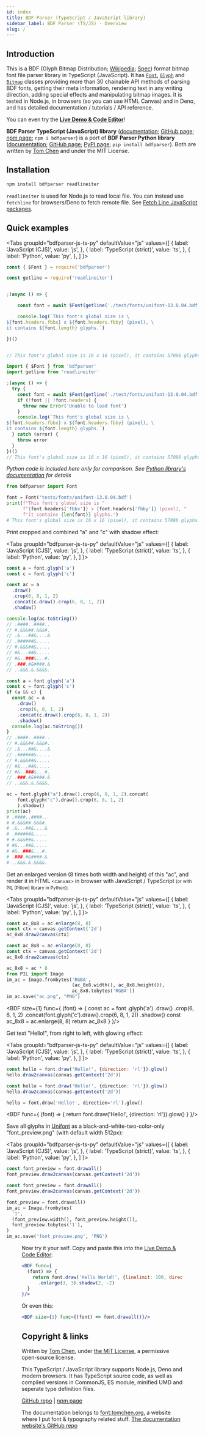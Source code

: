 ```yaml
---
id: index
title: BDF Parser (TypeScript / JavaScript library)
sidebar_label: BDF Parser (TS/JS) - Overview
slug: /
---
```



## Introduction

This is a BDF (Glyph Bitmap Distribution; [Wikipedia](https://en.wikipedia.org/wiki/Glyph_Bitmap_Distribution_Format); [Spec](../bdf_spec/)) format bitmap font file parser library in TypeScript (JavaScript). It has [`Font`](font), [`Glyph`](glyph) and [`Bitmap`](bitmap) classes providing more than 30 chainable API methods of parsing BDF fonts, getting their meta information, rendering text in any writing direction, adding special effects and manipulating bitmap images. It is tested in Node.js, in browsers (so you can use HTML Canvas) and in Deno, and has detailed documentation / tutorials / API reference.

You can even try the [**Live Demo & Code Editor**](editor)!

**BDF Parser TypeScript (JavaScript) library** ([documentation](../bdfparser_js/); [GitHub page](https://github.com/tomchen/bdfparser-js); [npm page](https://www.npmjs.com/package/bdfparser); `npm i bdfparser`) is a port of **BDF Parser Python library** ([documentation](../bdfparser_py/); [GitHub page](https://github.com/tomchen/bdfparser); [PyPI page](https://pypi.org/project/bdfparser/); `pip install bdfparser`). Both are written by [Tom Chen](https://github.com/tomchen/) and under the MIT License.

## Installation

```bash npm2yarn
npm install bdfparser readlineiter
```

`readlineiter` is used for Node.js to read local file. You can instead use `fetchline` for browsers/Deno to fetch remote file. See [Fetch Line JavaScript packages](https://github.com/tomchen/fetchline).

## Quick examples

<Tabs
  groupId="bdfparser-js-ts-py"
  defaultValue="js"
  values={[
    { label: 'JavaScript (CJS)', value: 'js', },
    { label: 'TypeScript (strict)', value: 'ts', },
    { label: 'Python', value: 'py', },
  ]
}>
<TabItem value="js">

```js
const { $Font } = require('bdfparser')

const getline = require('readlineiter')


;(async () => {

    const font = await $Font(getline('./test/fonts/unifont-13.0.04.bdf'))

    console.log(`This font's global size is \
${font.headers.fbbx} x ${font.headers.fbby} (pixel), \
it contains ${font.length} glyphs.`)

})()


// This font's global size is 16 x 16 (pixel), it contains 57086 glyphs.
```

</TabItem>
<TabItem value="ts">

```ts
import { $Font } from 'bdfparser'
import getline from 'readlineiter'

;(async () => {
  try {
    const font = await $Font(getline('./test/fonts/unifont-13.0.04.bdf'))
    if (!font || !font.headers) {
      throw new Error('Unable to load font')
    }
    console.log(`This font's global size is \
${font.headers.fbbx} x ${font.headers.fbby} (pixel), \
it contains ${font.length} glyphs.`)
  } catch (error) {
    throw error
  }
})()
// This font's global size is 16 x 16 (pixel), it contains 57086 glyphs.
```

</TabItem>
<TabItem value="py">

*Python code is included here only for comparison. See [Python library's documentation](../bdfparser_py/#quick-examples) for details*

```py
from bdfparser import Font

font = Font('tests/fonts/unifont-13.0.04.bdf')
print(f"This font's global size is "
      f"{font.headers['fbbx']} x {font.headers['fbby']} (pixel), "
      f"it contains {len(font)} glyphs.")
# This font's global size is 16 x 16 (pixel), it contains 57086 glyphs.
```

</TabItem>
</Tabs>

Print cropped and combined "a" and "c" with shadow effect:

<Tabs
  groupId="bdfparser-js-ts-py"
  defaultValue="js"
  values={[
    { label: 'JavaScript (CJS)', value: 'js', },
    { label: 'TypeScript (strict)', value: 'ts', },
    { label: 'Python', value: 'py', },
  ]
}>
<TabItem value="js">

```js
const a = font.glyph('a')
const c = font.glyph('c')

const ac = a
  .draw()
  .crop(6, 8, 1, 2)
  .concat(c.draw().crop(6, 8, 1, 2))
  .shadow()

console.log(ac.toString())
// .####..####..
// #.&&&##.&&&#.
// .&...##&....&
// .######&.....
// #.&&&##&.....
// #&...##&.....
// #&..###&...#.
// .###.#&####.&
// ..&&&.&.&&&&.
```

</TabItem>
<TabItem value="ts">

```ts
const a = font.glyph('a')
const c = font.glyph('c')
if (a && c) {
  const ac = a
    .draw()
    .crop(6, 8, 1, 2)
    .concat(c.draw().crop(6, 8, 1, 2))
    .shadow()
  console.log(ac.toString())
}
// .####..####..
// #.&&&##.&&&#.
// .&...##&....&
// .######&.....
// #.&&&##&.....
// #&...##&.....
// #&..###&...#.
// .###.#&####.&
// ..&&&.&.&&&&.
```

</TabItem>
<TabItem value="py">

```py
ac = font.glyph("a").draw().crop(6, 8, 1, 2).concat(
    font.glyph("c").draw().crop(6, 8, 1, 2)
    ).shadow()
print(ac)
# .####..####..
# #.&&&##.&&&#.
# .&...##&....&
# .######&.....
# #.&&&##&.....
# #&...##&.....
# #&..###&...#.
# .###.#&####.&
# ..&&&.&.&&&&.
```

</TabItem>
</Tabs>

Get an enlarged version (8 times both width and height) of this "ac", and render it in HTML `<canvas>` in browser with JavaScript / TypeScript <small>(or with PIL (Pillow) library in Python)</small>:

<Tabs
  groupId="bdfparser-js-ts-py"
  defaultValue="js"
  values={[
    { label: 'JavaScript (CJS)', value: 'js', },
    { label: 'TypeScript (strict)', value: 'ts', },
    { label: 'Python', value: 'py', },
  ]
}>
<TabItem value="js">

```js
const ac_8x8 = ac.enlarge(8, 8)
const ctx = canvas.getContext('2d')
ac_8x8.draw2canvas(ctx)
```

</TabItem>
<TabItem value="ts">

```ts
const ac_8x8 = ac.enlarge(8, 8)
const ctx = canvas.getContext('2d')
ac_8x8.draw2canvas(ctx)
```

</TabItem>
<TabItem value="py">

```py
ac_8x8 = ac * 8
from PIL import Image
im_ac = Image.frombytes('RGBA',
                        (ac_8x8.width(), ac_8x8.height()),
                        ac_8x8.tobytes('RGBA'))
im_ac.save("ac.png", "PNG")
```

</TabItem>
</Tabs>

<BDF size={1} func={
  (font) => {
    const ac = font
      .glyph('a')
      .draw()
      .crop(6, 8, 1, 2)
      .concat(font.glyph('c').draw().crop(6, 8, 1, 2))
      .shadow()
    const ac_8x8 = ac.enlarge(8, 8)
    return ac_8x8
  }
}/>

Get text "Hello!", from right to left, with glowing effect:

<Tabs
  groupId="bdfparser-js-ts-py"
  defaultValue="js"
  values={[
    { label: 'JavaScript (CJS)', value: 'js', },
    { label: 'TypeScript (strict)', value: 'ts', },
    { label: 'Python', value: 'py', },
  ]
}>
<TabItem value="js">

```js
const hello = font.draw('Hello!', {direction: 'rl'}).glow()
hello.draw2canvas(canvas.getContext('2d'))
```

</TabItem>
<TabItem value="ts">

```ts
const hello = font.draw('Hello!', {direction: 'rl'}).glow()
hello.draw2canvas(canvas.getContext('2d'))
```

</TabItem>
<TabItem value="py">

```py
hello = font.draw('Hello!', direction='rl').glow()
```

</TabItem>
</Tabs>

<BDF func={
  (font) => {
    return font.draw('Hello!', {direction: 'rl'}).glow()
  }
}/>

Save all glyphs in [Unifont](https://en.wikipedia.org/wiki/GNU_Unifont) as a black-and-white-two-color-only "font_preview.png" (with default width 512px):

<Tabs
  groupId="bdfparser-js-ts-py"
  defaultValue="js"
  values={[
    { label: 'JavaScript (CJS)', value: 'js', },
    { label: 'TypeScript (strict)', value: 'ts', },
    { label: 'Python', value: 'py', },
  ]
}>
<TabItem value="js">

```js
const font_preview = font.drawall()
font_preview.draw2canvas(canvas.getContext('2d'))
```

</TabItem>
<TabItem value="ts">

```ts
const font_preview = font.drawall()
font_preview.draw2canvas(canvas.getContext('2d'))
```

</TabItem>
<TabItem value="py">

```py
font_preview = font.drawall()
im_ac = Image.frombytes(
  '1',
  (font_preview.width(), font_preview.height()),
  font_preview.tobytes('1'),
)
im_ac.save('font_preview.png', 'PNG')
```

</TabItem>
</Tabs>

<Figure
  src="bdfparser_py/font_preview_part.png"
  caption="Parts of the Unifont preview image (click the image to view the long original)"
  position="center"
  imgUrl={true}
  link={useBaseUrl('img/bdfparser_py/font_preview.png')}
/>

Now try it your self. Copy and paste this into the [Live Demo & Code Editor](editor):

```jsx
<BDF func={
  (font) => {
    return font.draw('Hello World!', {linelimit: 100, direction: 'tblr'})
      .enlarge(3, 3).shadow(2, -2)
  }
}/>
```

Or even this:

```jsx
<BDF size={1} func={(font) => font.drawall()}/>
```

## Copyright & links

Written by [Tom Chen](https://tomchen.org/), under [the MIT License](https://github.com/tomchen/bdfparser-js/blob/master/LICENSE), a permissive open-source license.

This TypeScript / JavaScript library supports Node.js, Deno and modern browsers. It has TypeScript source code, as well as compiled versions in CommonJS, ES module, minified UMD and seperate type definition files.

[GitHub repo](https://github.com/tomchen/bdfparser-js) | [npm page](https://www.npmjs.com/package/bdfparser)

The documentation belongs to [font.tomchen.org](https://font.tomchen.org/), a website where I put font & typography related stuff. [The documentation website's GitHub repo](https://github.com/tomchen/font-website)
